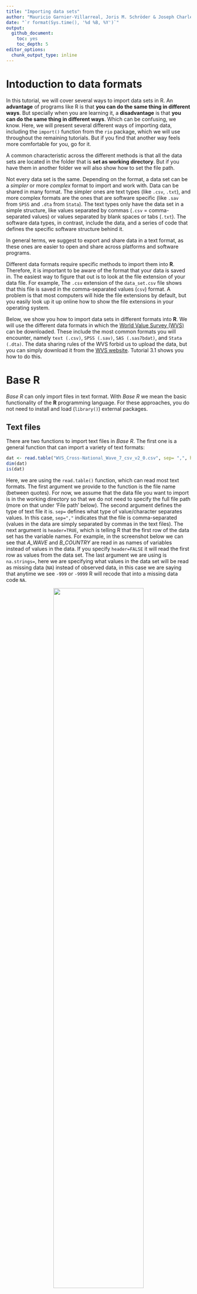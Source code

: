 ```yaml
---
title: "Importing data sets"
author: "Mauricio Garnier-Villarreal, Joris M. Schröder & Joseph Charles Van Matre"
date: "`r format(Sys.time(), '%d %B, %Y')`"
output:
  github_document:
    toc: yes
    toc_depth: 5
editor_options:
  chunk_output_type: inline
---
```


# Intoduction to data formats

In this tutorial, we will cover several ways to import data sets in R. An **advantage** of programs like R is that **you can do the same thing in different ways**. But specially when you are learning it, a **disadvantage** is that **you can do the same thing in different ways**. Which can be confusing, we know. Here, we will present several different ways of importing data, including the `import()` function from the `rio` package, which we will use throughout the remaining tutorials. But if you find that another way feels more comfortable for you, go for it. 

A common characteristic across the different methods is that all the data sets are located in the folder that is **set as working directory**. But if you have them in another folder we will also show how to set the file path. 

Not every data set is the same. Depending on the format, a data set can be a *simpler* or more *complex* format to import and work with. Data can be shared in many format. The simpler ones are text types (like `.csv`, `.txt`), and more complex formats are the ones that are software specific (like `.sav` from `SPSS` and `.dta` from `Stata`). The text types only have the data set in a simple structure, like values separated by commas (`.csv` = comma-separated values) or values separated by blank spaces or tabs (`.txt`). The software data types, in contrast, include the data, and a series of code that defines the specific software structure behind it. 

In general terms, we suggest to export and share data in a text format, as these ones are easier to open and share across platforms and software programs. 

Different data formats require specific methods to import them into **R**. Therefore, it is important to be aware of the format that your data is saved in. The easiest way to figure that out is to look at the file extension of your data file. For example, The `.csv` extension of the `data_set.csv` file shows that this file is saved in the comma-separated values (`csv`) format. A problem is that most computers will hide the file extensions by default, but you easily look up it up online how to show the file extensions in your operating system. 

Below, we show you how to import data sets in different formats into **R**. We will use the different data formats in which the [World Value Survey (WVS)](https://www.worldvaluessurvey.org/) can be downloaded. These include the most common formats you will encounter, namely `text (.csv)`, `SPSS (.sav)`, `SAS (.sas7bdat)`, and `Stata (.dta)`. The data sharing rules of the WVS forbid us to upload the data, but you can simply download it from the [WVS website](https://www.worldvaluessurvey.org/). Tutorial 3.1 shows you how to do this.

# Base R
*Base R* can only import files in text format. With *Base R* we mean the basic functionality of the **R** programming language. For these approaches, you do not need to install and load (`library()`) external packages. 

## Text files
There are two functions to import text files in *Base R*. The first one is a general function that can import a variety of text formats:

```r
dat <- read.table("WVS_Cross-National_Wave_7_csv_v2_0.csv", sep= ",", header=TRUE, na.strings = c("-999", "-9999"))
dim(dat)
is(dat)
```

Here, we are using the `read.table()` function, which can read most text formats. The first argument we provide to the function is the file name (between quotes). For now, we assume that the data file you want to import is in the working directory so that we do not need to specify the full file path (more on that under 'File path' below). The second argument defines the type of text file it is. `sep=` defines what type of value/character separates values. In this case, `sep=","` indicates that the file is comma-separated (values in the data are simply separated by commas in the text files). The next argument is `header=TRUE`, which is telling R that the first row of the data set has the variable names. For example, in the screenshot below we can see that *A_WAVE* and *B_COUNTRY* are read in as names of variables instead of values in the data. If you specify `header=FALSE` it will read the first row as values from the data set. The last argument we are using is `na.strings=`, here we are specifying what values in the data set will be read as missing data (`NA`) instead of observed data, in this case we are saying that anytime we see `-999` or `-9999` R will recode that into a missing data code `NA`. 
<center>

![](images/header_text.png){width=70%}

<center>

In the next line we are using the function `dim()` to see the size of each dimension of the data set. As this is a rectangular data set it has 2 dimensions, and the `dim()` function tells us that the data set has 76897 rows (subjects) and 548 columns (variables). Notice that the order in R will always be `rows/columns`. Lastly, we are using the function `is()` to ask R what type of object the imported data set now is in R. In this case, it is imported as a `data.frame`. 

The second method to import text files is using the `read.csv()` function, this is basically the same as the previous one, just that by default has `sep=","`. So when we are importing comma separated values data sets it requires one less argument. 

```r
dat <- read.csv("WVS_Cross-National_Wave_7_csv_v2_0.csv", header=TRUE, na.strings = c("-999", "-9999"))
dim(dat)
is(dat)
```

Then we see that `dim()` and `is()` function give us the same results as before


# `foreign` package
We saw that with the base R functions we can only import text files. In many scenarios, however, you will have the data sets in another format and we will need to use additional packages to import data in these formats in to R. Here, we will see how to use the package `foreign` to import some of these data formats. First, we need to install and load the `foreign` package. You can read more on how to install packages in tutorial 2 *R basics: Getting started*. We use `library(foreign)` to load the package.

```r
library(foreign)
```


## SPSS
Let's start with one of the most commonly used ones, the `.sav` format used by `SPSS`. For this we will use the `read.spss()` function. 

```r
dat <- read.spss("WVS_Cross-National_Wave_7_sav_v2_0.sav", to.data.frame = TRUE, use.value.labels = FALSE)
dim(dat)
is(dat)
```

We are now seeing commonalities in how these functions work, the first argument is always the file name, and more specific arguments follow after that. We are adding the argument `to.data.frame=TRUE` so that data is imported as a data.frame object instead of a list. And we specify `use.value.labels=FALSE` so that the data is imported as the values (numbers) instead of the labels that are used in some programs to specify what each value means (e.g., likert type items in SPSS). Notice that we did not specify any missing data codes, this is because the function automatically reads the missing codes from SPSS. Using `dim` we see that the data has the same number of rows and columns as before, and `is()` tells us that the object type is `data.frame`. 

An advantage of using a data format other than text is that the file includes additional information. For example we see the details about each variable with the strcuture fuction `str()`

```r
str(dat)
```

The output of this function is too long to show here but you can try for yourself. `str()` shows the data type of each each variable (e.g., integer or character, see tutorial 2), and the values it takes. The `attributes()` function shows additional information read from the variable information in SPSS. 

```r
attributes(dat$Q60)
```
In this case, we ask for the attributes of the variable `Q60`, which shows for example the variable label *Trust: People you know personally*, the values the variable takes, and corresponding value labels that were specified in SPSS. 


## Stata
Lets see the differences for importing an Stata file. 

```r
dat <- read.dta("WVS_Cross-National_Wave_7_stata_v2_0.dta", convert.factors = FALSE, missing.type = TRUE)
dim(dat)
is(dat)
```

We see that for `.dta` data sets, we need specify the file name for the `read.dta()` function, the argument `convert.factors=FALSE` makes sure that we import the numerical value instead of the value labels for each item, and the last argument `missing.type=TRUE` have it save any information related to missing values. And we can see that the number of rows and columns, and object types are the same as the previous methods. 

```r
attributes(dat$Q60)
```

A differences when importing the SPSS data, we see that the imported data.frame does not keep the value labels attributes for the likert items. 


# `haven` package
For the following example we will use the `haven` package. `haven` is part of the `tidyverse`, which is a collection of R packages designed for data science. First, we need to load the package using `library()`, and we can then import the different file types.

```r
library(haven)
```


## SPSS


```r
dat <- read_sav("WVS_Cross-National_Wave_7_sav_v2_0.sav")
dim(dat)
is(dat)
```

We see that the `read_sav` works generally well with only specifying the file name, and the defaults in the other arguments. We see the number of rows and columns is the same as the previous examples. But a difference is that is imported data set is a tibble table (`tbl_df`) first instead of a data.frame. This is a variant of the data objects, part of the `tidyverse`. 

```r
attributes(dat$Q60)
```

When we look at the saved attributes, we see that haven saves more attributes information for item `Q60`, even presenting the item label. 


## Stata
Now we will see how to import an Stata file with the `haven` functions. We just need to switch to the `read_stata()` function. 

```r
dat <- read_stata("WVS_Cross-National_Wave_7_stata_v2_0.dta")
dim(dat)
is(dat)
```

We see that the functionality is the same as with the `read_sav` function, we will use the defaults and specify the file name. 


```r
attributes(dat$Q60)
```

As with the SPSS file, `haven` keeps plenty of information for each item in the respective attributes. 

## SAS
With a SAS data file, we use the same format but with the respective function `read_sas()`. The same as the other `haven` functions, we recommend to use the other defaults, and specify the file name. 

```r
dat <- read_sas("WVS_CrossNat_W7_v2_0.sas7bdat")
dim(dat)
is(dat)
```

When looking at the saved attributes, we see that from the SAS file, we are only saving the item label, but not the value labels

```r
attributes(dat$Q60)
```


# `rio` package
This package is designed to make data importing, exporting as user friendly as possible, deciding which functions is best to import depending on the file type. So the user only needs to know one function that works with many file types. As always, we need to start by loading the package, assuming that it is already installed.

```r
library(rio)
```

As stated on its [support page](https://cran.r-project.org/web/packages/rio/vignettes/rio.html) the `rio` package supports a variety of file formats for import and export. To keep the package slim, non-essential formats are not installed (or loaded) by default. To ensure `rio` is fully functional, install these packages the first time you use rio via:

```r
install_formats()
```

`rio` does not include all these formats to keep the package light by default.


## Text files
Now, lets see how to import the text file, we will use the swiss-knife import function. This function doesn't actually imports the file, it identifies the file format, and chooses the function from another package to import it. You can see the packages used to import each file format with  

```r
?import
```

```r
dat <- import("WVS_Cross-National_Wave_7_csv_v2_0.csv",na.strings = c("-999", "-9999"))
dim(dat)
is(dat)
```

Here, we need to specify the file name, and possible missing value codes. As the text file has no additional information, it keeps no information in the variable attributes

```r
attributes(dat$Q60)
```

## SPSS
As the `import()` function does the decisions for us, we just need to give it the new file names, and it will pick the respective package. 

```r
dat <- import("WVS_Cross-National_Wave_7_sav_v2_0.sav")
dim(dat)
is(dat)
```

By default, it is using the function from the `haven` package, which will keep the additional attribute information from the original data file

```r
attributes(dat$Q60)
```


## SAS
Again, we just need to give the new file name to the `import()` function and it will pick the respective package for the import of files in the `SAS` format. 

```r
dat <- import("WVS_CrossNat_W7_v2_0.sas7bdat")
dim(dat)
is(dat)
```

As previous SAS imported files, the data.frame does not keep additional information in the variable attributes, only the item label

```r
attributes(dat$Q60)
```


## Stata
Finally, the same goes for the Stata files in the `.dta` format. Simply use the `import()` function which will choose the right package and function to import the data in the background.

```r
dat <- import("WVS_Cross-National_Wave_7_stata_v2_0.dta")
dim(dat)
is(dat)
```

As it is using the `haven` functions, we keep the same information in the variable attributes

```r
attributes(dat$Q60)
```


# Additional information
In the previous examples, we have use defaults that work well for general use cases. Here we present a few uses and cases you might ran into

## Need more detail about the functions
So far in our examples we used the defaults or minimal number of arguments for each function. You might run into a case that requires to manipulate the functions further. When this comes to be, go to the help page of a specific function to identify the detail on how it works, and other arguments on how to modify how it works

```r
## for example
?import
```


## File path
In the previous examples we assumed that the data file you want to import was in the working directory. If that is not the case, you can still import the file, but just requires to specify the full path for the file location, like this

```r
dat <- import("C:/Users/Admin/Dropbox/Magic Briefcase/Vrije/R_tutorials/git/WVS_Cross-National_Wave_7_sav_v2_0.sav")
dim(dat)
is(dat)
```

Here is important to make sure the slash is this direction \/, some operating system tend to change the direction on the file manager. 

## `choose.file()`
So far we have used the import functions with the full file name (or path), but some people don't like this or are too use to browsing for a file. We can do this if we change the file name and ask R to search for a file in the browser

```r
### WVS_Cross-National_Wave_7_sav_v2_0.sav
dat <- import(file.choose())
dim(dat)
is(dat)
```

When using the `file.choose()` function instead of the file name, R will open a browse window where you can look for the respective file in your computer. If you choose to use this approach, we strongly recommend to add the file name, or some identifier for the imported file. This is so we can keep track of which data set was imported for the future and reproducibility. 

## General recommendations
Finally, after seeing all of these different ways to do the same thing, what are the final takeaways? Our recommendations for general practice, which should work in most scenarios, are:

* Use the `import()` function from the `rio` package, this works well for most common data types, and it is user friendly. 
* Save the data sets in the working directory folder, for facility to have all files for a respective analysis in a single place.
* Specify the full file name in the functions reading in the data. This would give us more tractability of the data analysis process and ease to reproduce it. 

